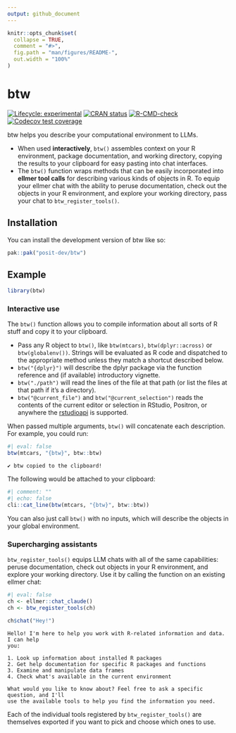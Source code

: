 ```yaml
---
output: github_document
---
```


<!-- README.md is generated from README.Rmd. Please edit that file -->

```r
knitr::opts_chunk$set(
  collapse = TRUE,
  comment = "#>",
  fig.path = "man/figures/README-",
  out.width = "100%"
)
```

# btw

<!-- badges: start -->
[![Lifecycle: experimental](https://img.shields.io/badge/lifecycle-experimental-orange.svg)](https://lifecycle.r-lib.org/articles/stages.html#experimental)
[![CRAN status](https://www.r-pkg.org/badges/version/btw)](https://CRAN.R-project.org/package=btw)
[![R-CMD-check](https://github.com/posit-dev/btw/actions/workflows/R-CMD-check.yaml/badge.svg)](https://github.com/posit-dev/btw/actions/workflows/R-CMD-check.yaml)
[![Codecov test coverage](https://codecov.io/gh/posit-dev/btw/graph/badge.svg)](https://app.codecov.io/gh/posit-dev/btw)
<!-- badges: end -->

btw helps you describe your computational environment to LLMs.

* When used **interactively**, `btw()` assembles context on your R environment, package documentation, and working directory, copying the results to your clipboard for easy pasting into chat interfaces.
* The `btw()` function wraps methods that can be easily incorporated into **ellmer tool calls** for describing various kinds of objects in R. To equip your ellmer chat with the ability to peruse documentation, check out the objects in your R environment, and explore your working directory, pass your chat to `btw_register_tools()`.

## Installation

You can install the development version of btw like so:

``` r
pak::pak("posit-dev/btw")
```

## Example

```r
library(btw)
```

### Interactive use

The `btw()` function allows you to compile information about all sorts of R stuff and copy it to your clipboard.

* Pass any R object to `btw()`, like `btw(mtcars)`, `btw(dplyr::across)` or `btw(globalenv())`. Strings will be evaluated as R code and dispatched to the appropriate method unless they match a shortcut described below.
* `btw("{dplyr}")` will describe the dplyr package via the function reference and (if available) introductory vignette.
* `btw("./path")` will read the lines of the file at that path (or list the files at that path if it's a directory).
* `btw("@current_file")` and `btw("@current_selection")` reads the contents of the current editor or selection in RStudio, Positron, or anywhere the [rstudioapi](https://rstudio.github.io/rstudioapi) is supported.

When passed multiple arguments, `btw()` will concatenate each description. For example, you could run:

```r
#| eval: false
btw(mtcars, "{btw}", btw::btw)
```

```
✔ btw copied to the clipboard!
```

The following would be attached to your clipboard:

```r
#| comment: ""
#| echo: false
cli::cat_line(btw(mtcars, "{btw}", btw::btw))
```

You can also just call `btw()` with no inputs, which will describe the objects in your global environment.

### Supercharging assistants

`btw_register_tools()` equips LLM chats with all of the same capabilities: peruse
documentation, check out objects in your R environment, and explore your
working directory. Use it by calling the function on an existing ellmer
chat:

```r
#| eval: false
ch <- ellmer::chat_claude()
ch <- btw_register_tools(ch)

ch$chat("Hey!")
```

```
Hello! I'm here to help you work with R-related information and data. I can help
you:

1. Look up information about installed R packages
2. Get help documentation for specific R packages and functions
3. Examine and manipulate data frames
4. Check what's available in the current environment

What would you like to know about? Feel free to ask a specific question, and I'll
use the available tools to help you find the information you need.
```

Each of the individual tools registered by `btw_register_tools()` are themselves exported if you want to pick and choose which ones to use.
